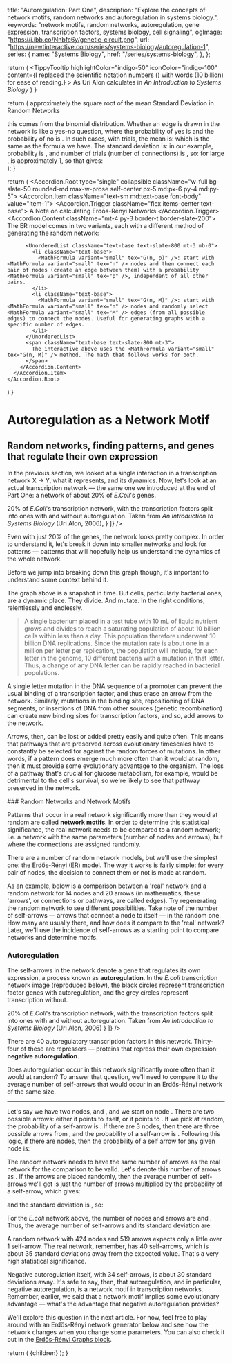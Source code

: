 
  title: "Autoregulation: Part One",
  description: "Explore the concepts of network motifs, random networks and autoregulation in systems biology.",
  keywords: "network motifs, random networks, autoregulation, gene expression, transcription factors, systems biology, cell signaling",
  ogImage: "https://i.ibb.co/Nnbfc6y/genetic-circuit.png",
  url: "https://newtinteractive.com/series/systems-biology/autoregulation-1",
  series: {
    name: "Systems Biology",
    href: "/series/systems-biology",
  },
};

  return (
    <TippyTooltip
      highlightColor="indigo-50"
      iconColor="indigo-100"
      content={<TippyTooltipContent>I replaced the scientific notation numbers (<MathFormula variant="small" tex="10^{10}" />) with words (10 billion) for ease of reading.</TippyTooltipContent>}
    >
      As Uri Alon calculates in <i>An Introduction to Systems Biology</i>
    </TippyTooltip>
  )
}

  return (
    <Sheet>
      <SheetTrigger asChild>
        <span className="underline decoration-indigo-500 decoration-2 underline-offset-[3px] hover:bg-indigo-100 cursor-pointer">
          approximately the square root of the mean
        </span>
      </SheetTrigger>
      <SheetContent>
        <VisuallyHidden>
          <SheetTitle>Standard Deviation in Random Networks</SheetTitle>
        </VisuallyHidden>
        <div className="flex flex-col text-md text-sm">
          <span className="mb-3 mt-3">
            this comes from the binomial distribution. Whether an edge is drawn in the network is like a yes-no question, where the probability of yes is <MathFormula variant="small" tex="p" /> and the probability of no is <MathFormula variant="small" tex="q = 1 - p" />.
          </span>
          <span className="mb-3">
            In such cases, with <MathFormula variant="small" tex="n" /> trials, the mean is:
          </span>
          <MathFormula className="ml-6" variant="small" tex="\mu = n \times p" />
          <span className="mt-6 mb-3">
            which is the same as the <MathFormula variant="small" tex="\lang N_{self} \rang_{rand}" /> formula we have. The standard deviation is:
          </span>
          <MathFormula className="ml-6" variant="small" tex="\sigma = \sqrt{n \times p \times q}" />
          <MathFormula className="ml-6" variant="small" tex="\sigma = \sqrt{n \times p \times (1 - p)}" />
          <span className="mt-6 mb-3">
            in our example, probability is <MathFormula variant="small" tex="1/n" />, and number of trials (number of connections) is <MathFormula variant="small" tex="M" />, so:
          </span>
          <MathFormula className="ml-6" variant="small" tex="\sigma = \sqrt{M \times \dfrac{1}{n} \times \left(1 - \dfrac{1}{n}\right)}" />
          <MathFormula className="ml-6" variant="small" tex="\sigma = \sqrt{\dfrac{M}{n} \times \left(1 - \dfrac{1}{n}\right)}" />
          <span className="mt-6 mb-3">
            for large <MathFormula variant="small" tex="n" />, <MathFormula variant="small" tex="\left(1 - \dfrac{1}{n}\right)" /> is approximately 1, so that gives:
          </span>
          <MathFormula className="ml-6" variant="small" tex="\sigma \approx \sqrt{\dfrac{M}{n}}" />
        </div>
      </SheetContent>
    </Sheet>
  );
}

  return (
    <Accordion.Root type="single" collapsible className="w-full bg-slate-50 rounded-md max-w-prose self-center px-5 md:px-6 py-4 md:py-5">
      <Accordion.Item className="text-sm md:text-base font-body" value="item-1">
        <Accordion.Trigger className="flex items-center text-base">
          <FiInfo className="mr-1.5" /> A Note on calculating Erdős-Rényi Networks <FiChevronDown className="ml-1" />
        </Accordion.Trigger>
        <Accordion.Content className="mt-4 py-3 border-t border-slate-200">
          <span className="text-base text-slate-800 mb-3">The ER model comes in two variants, each with a different method of generating the random network:</span>

          <UnorderedList className="text-base text-slate-800 mt-3 mb-0">
            <li className="text-base">
              <MathFormula variant="small" tex="G(n, p)" />: start with <MathFormula variant="small" tex="n" /> nodes and then connect each pair of nodes (create an edge between them) with a probability <MathFormula variant="small" tex="p" />, independent of all other pairs.
            </li>
            <li className="text-base">
              <MathFormula variant="small" tex="G(n, M)" />: start with <MathFormula variant="small" tex="n" /> nodes and randomly select <MathFormula variant="small" tex="M" /> edges (from all possible edges) to connect the nodes. Useful for generating graphs with a specific number of edges.
            </li>
          </UnorderedList>
          <span className="text-base text-slate-800 mt-3">
            The interactive above uses the <MathFormula variant="small" tex="G(n, M)" /> method. The math that follows works for both.
          </span>
        </Accordion.Content>
      </Accordion.Item>
    </Accordion.Root>
  )
}

# Autoregulation as a Network Motif

## Random networks, finding patterns, and genes that regulate their own expression

In the previous section, we looked at a single interaction in a transcription network X → Y, what it represents, and its dynamics. Now, let's look at an actual transcription network &mdash; the same one we introduced at the end of Part One: a network of about 20% of *E.Coli*'s genes.

<ArticleSection variant="medium" className="mt-5 md:mt-4">
  <ImageSeries
    images={[
      {
        src: "/images/transcription-network-with-autoregulation.png",
        alt: "Complex transcription network diagram of E. coli showing interconnected genes and regulatory elements",
        width: 500,
        height: 500,
        caption: <span>20% of <i>E.Coli</i>'s transcription network, with the transcription factors split into ones with and without autoregulation. Taken from <i>An Introduction to Systems Biology</i> (Uri Alon, 2006)</span>,
      }
    ]}
  />
</ArticleSection>

Even with just 20% of the genes, the network looks pretty complex. In order to understand it, let's break it down into smaller networks and look for patterns &mdash; patterns that will hopefully help us understand the dynamics of the whole network.

Before we jump into breaking down this graph though, it's important to understand some context behind it.

The graph above is a snapshot in time. But cells, particularly bacterial ones, are a dynamic place. They divide. And mutate. In the right conditions, relentlessly and endlessly. <CalculationTooltip />

> A single bacterium placed in a test tube with 10 mL of liquid nutrient grows and divides to reach a saturating population of about 10 billion cells within less than a day. This population therefore underwent 10 billion DNA replications. Since the mutation rate is about one in a million per letter per replication, the population will include, for each letter in the genome, 10 different bacteria with a mutation in that letter. Thus, a change of any DNA letter can be rapidly reached in bacterial populations.

<div className="mt-8" />
A single letter mutation in the DNA sequence of a promoter can prevent the usual binding of a transcription factor, and thus erase an arrow from the network. Similarly, mutations in the binding site, repositioning of DNA segments, or insertions of DNA from other sources (genetic recombination) can create new binding sites for transcription factors, and so, add arrows to the network.

Arrows, then, can be lost or added pretty easily and quite often. This means that pathways that are preserved across evolutionary timescales have to constantly be selected for against the random forces of mutations. In other words, if a pattern does emerge much more often than it would at random, then it must provide some evolutionary advantage to the organism. The loss of a pathway that's crucial for glucose metabolism, for example, would be detrimental to the cell's survival, so we're likely to see that pathway preserved in the network.

<div className="mt-8" />
### Random Networks and Network Motifs

Patterns that occur in a real network significantly more than they would at random are called **network motifs**. In order to determine this statistical significance, the real network needs to be compared to a random network; i.e. a network with the same parameters (number of nodes and arrows), but where the connections are assigned randomly.

There are a number of random network models, but we'll use the simplest one: the Erdős-Rényi (ER) model. The way it works is fairly simple: for every pair of nodes, the decision to connect them or not is made at random.

As an example, below is a comparison between a 'real' network and a random network for 14 nodes and 20 arrows (in mathematics, these 'arrows', or connections or pathways, are called edges). Try regenerating the random network to see different possibilities. Take note of the number of self-arrows &mdash; arrows that connect a node to itself &mdash; in the random one. How many are usually there, and how does it compare to the 'real' network? Later, we'll use the incidence of self-arrows as a starting point to compare networks and determine motifs.

<ArticleSection variant="large" className="mt-9 md:mt-8">
  <AutoregulationNetworkComparisonTutorial />
</ArticleSection>

<ArticleSection variant="medium" className="mt-0 md:mt-0">
  <ErdosReyniAccordion />
</ArticleSection>


### Autoregulation

The self-arrows in the network denote a gene that regulates its own expression, a process known as **autoregulation**. In the *E.coli* transcription network image (reproduced below), the black circles represent transcription factor genes with autoregulation, and the grey circles represent transcription without.

<ArticleSection variant="medium" className="mt-5 md:mt-4">
  <ImageSeries
    images={[
      {
        src: "/images/transcription-network-with-autoregulation.png",
        alt: "Complex transcription network diagram of E. coli showing interconnected genes and regulatory elements",
        width: 500,
        height: 500,
        caption: <span>20% of <i>E.Coli</i>'s transcription network, with the transcription factors split into ones with and without autoregulation. Taken from <i>An Introduction to Systems Biology</i> (Uri Alon, 2006)</span>
      }
    ]}
  />
</ArticleSection>

There are 40 autoregulatory transcription factors in this network. Thirty-four of these are repressers &mdash; proteins that repress their own expression:  **negative autoregulation**.

Does autoregulation occur in this network significantly more often than it would at random? To answer that question, we'll need to compare it to the average number of self-arrows that would occur in an Erdős-Rényi network of the same size.

---
<div className="mt-8" />

Let's say we have two nodes, <MathFormula variant="regular" tex="A" /> and <MathFormula variant="regular" tex="B" />, and we start on node <MathFormula variant="regular" tex="A" />. There are two possible arrows: either it points to itself, or it points to <MathFormula variant="regular" tex="B" />. If we pick at random, the probability of a self-arrow is <MathFormula variant="regular" tex="1/2" />. If there are 3 nodes, then there are three possible arrows from <MathFormula variant="regular" tex="A" />, and the probability of a self-arrow is <MathFormula variant="regular" tex="1/3" />. Following this logic, if there are <MathFormula variant="regular" tex="n" /> nodes, then the probability of a self arrow for any given node is:

<ArticleSection variant="math">
  <MathFormula variant="regular" tex="p_{self} = \dfrac{1}{n}" />
</ArticleSection>

The random network needs to have the same number of arrows as the real network for the comparison to be valid. Let's denote this number of arrows as <MathFormula variant="regular" tex="M" />. If the <MathFormula variant="regular" tex="M" /> arrows are placed randomly, then the average number of self-arrows we'll get is just the number of arrows multiplied by the probability of a self-arrow, which gives:

<ArticleSection variant="math">
  <MathFormula variant="regular" tex="\lang N_{self} \rang_{rand} = M \times p_{self} = \dfrac{M}{n}" />
</ArticleSection>

and the standard deviation is <StandardDeviationSheet />, so:

<ArticleSection variant="math">
  <MathFormula variant="regular" tex="\sigma_{N_{self}} = \sqrt{\lang N_{self} \rang_{rand}} = \sqrt{\dfrac{M}{n}}" />
</ArticleSection>

For the *E.coli* network above, the number of nodes and arrows are <MathFormula variant="regular" tex="n = 424" /> and <MathFormula variant="regular" tex="M = 519" />. Thus, the average number of self-arrows and its standard deviation are:

<ArticleSection variant="math">
  <MathFormula variant="regular" className="mb-6" tex="\lang N_{self} \rang_{rand} = \dfrac{519}{424} \approx 1.23" />
  <MathFormula variant="regular" className="self-center ml-5 md:ml-6" tex="\sigma_{N_{self}} = \sqrt{\dfrac{519}{424}} \approx 1.11" />
</ArticleSection>

A random network with 424 nodes and 519 arrows expects only a little over 1 self-arrow. The real network, remember, has 40 self-arrows, which is about 35 standard deviations away from the expected value. That's a very high statistical significance.

Negative autoregulation itself, with 34 self-arrows, is about 30 standard deviations away. It's safe to say, then, that autoregulation, and in particular, negative autoregulation, is a network motif in transcription networks. Remember, earlier, we said that a network motif implies some evolutionary advantage &mdash; what's the advantage that negative autoregulation provides?

We'll explore this question in the next article. For now, feel free to play around with an Erdős-Rényi network generator below and see how the network changes when you change some parameters. You can also check it out in the <a className="text-slate-800 hover:text-slate-900 underline underline-offset-1 decoration-slate-700" href="/blocks/erdos-renyi-graph">Erdős-Rényi Graphs block</a>.

<ArticleSection variant="large" className="mt-9 md:mt-8">
  <ErdosRenyiGNMNetworkWithProvider />
</ArticleSection>

<ArticleSection variant="medium" className="mb-0 md:mb-0" >
  <ArticleNavigationContainer>
    <PreviousArticleLink
      href="/series/systems-biology/transcription-network-basics-3"
      title="Transcription Network Basics: Part Three"
    />
  </ArticleNavigationContainer>
</ArticleSection>

<PostArticleSubscribe />

  return (
    <MdxLayout metadata={metadata}>{children}</MdxLayout>
  );
}
